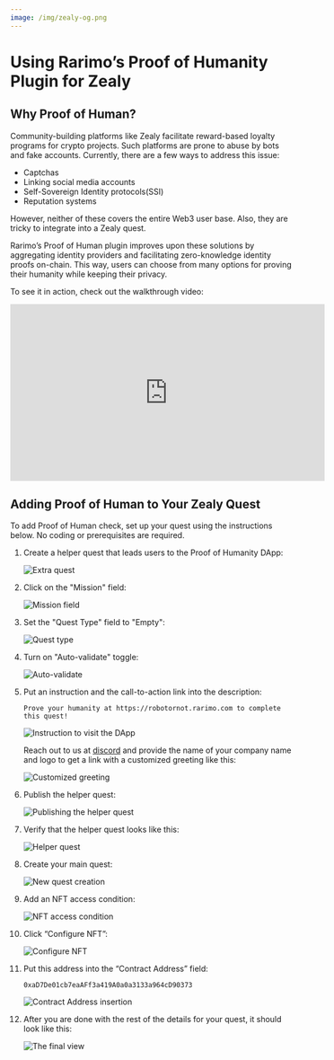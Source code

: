 ```yaml
---
image: /img/zealy-og.png
---
```


# Using Rarimo’s Proof of Humanity Plugin for Zealy

## Why Proof of Human?

Community-building platforms like Zealy facilitate reward-based loyalty programs for crypto projects. Such platforms are prone to abuse by bots and fake accounts. Currently, there are a few ways to address this issue:

- Captchas
- Linking social media accounts
- Self-Sovereign Identity protocols(SSI)
- Reputation systems

However, neither of these covers the entire Web3 user base. Also, they are tricky to integrate into a Zealy quest.

Rarimo’s Proof of Human plugin improves upon these solutions by aggregating identity providers and facilitating zero-knowledge identity proofs on-chain. This way, users can choose from many options for proving their humanity while keeping their privacy.

To see it in action, check out the walkthrough video:

<iframe width="560" height="315" src="https://www.youtube.com/embed/asQ7zOYaKLs?si=hl7D32ZgwuiB3BNv" title="YouTube video player" frameborder="0" allow="accelerometer; autoplay; clipboard-write; encrypted-media; gyroscope; picture-in-picture; web-share" allowfullscreen></iframe>

## Adding Proof of Human to Your Zealy Quest

To add Proof of Human check, set up your quest using the instructions below. No coding or prerequisites are required.

1. Create a helper quest that leads users to the Proof of Humanity DApp:

    ![Extra quest](/img/zealy-step-1.png)

1. Click on the "Mission" field:

    ![Mission field](/img/zealy-step-2.png)

1. Set the "Quest Type" field to "Empty":

    ![Quest type](/img/zealy-step-3.png)

1. Turn on "Auto-validate" toggle:

    ![Auto-validate](/img/zealy-step-4.png)

1. Put an instruction and the call-to-action link into the description:

    ```plain
    Prove your humanity at https://robotornot.rarimo.com to complete this quest!
    ```

    ![Instruction to visit the DApp](/img/zealy-step-5.png)

    Reach out to us at <a href="https://discord.com/channels/1034798419614629908/1034798420713553966/1063164663216484473" target="_blank" rel="noreferrer noopener">discord</a> and provide the name of your company name and logo to get a link with a customized greeting like this:

    ![Customized greeting](/img/poh-greeting.png)

1. Publish the helper quest:

    ![Publishing the helper quest](/img/zealy-step-6.png)

1. Verify that the helper quest looks like this:

    ![Helper quest](/img/zealy-step-7.png)

1. Create your main quest:

    ![New quest creation](/img/zealy-step-8.png)

1. Add an NFT access condition:

    ![NFT access condition](/img/zealy-step-9.png)

1. Click “Configure NFT”:

    ![Configure NFT](/img/zealy-step-10.png)

1. Put this address into the “Contract Address” field:

    ```
    0xaD7De01cb7eaAFf3a419A0a0a3133a964cD90373
    ```

    ![Contract Address insertion](/img/zealy-step-11.png)

1. After you are done with the rest of the details for your quest, it should look like this:

    ![The final view](/img/zealy-step-12.png)
